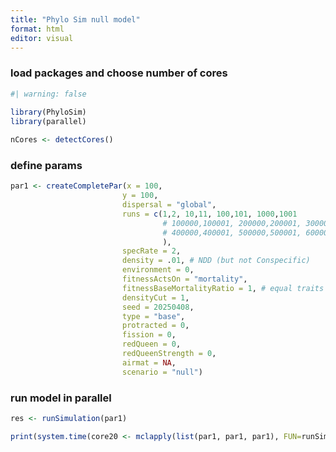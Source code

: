 ```yaml
---
title: "Phylo Sim null model"
format: html
editor: visual
---
```


### load packages and choose number of cores

```r
#| warning: false
  
library(PhyloSim)
library(parallel)

nCores <- detectCores()

```

### define params

```r

par1 <- createCompletePar(x = 100,
                         y = 100,
                         dispersal = "global",
                         runs = c(1,2, 10,11, 100,101, 1000,1001
                                  # 100000,100001, 200000,200001, 300000,300001
                                  # 400000,400001, 500000,500001, 600000,600001
                                  ),
                         specRate = 2,
                         density = .01, # NDD (but not Conspecific)
                         environment = 0,
                         fitnessActsOn = "mortality",
                         fitnessBaseMortalityRatio = 1, # equal traits -> mortality
                         densityCut = 1,
                         seed = 20250408,
                         type = "base",
                         protracted = 0,
                         fission = 0,
                         redQueen = 0,
                         redQueenStrength = 0,
                         airmat = NA,
                         scenario = "null")
```

### run model in parallel

```r
res <- runSimulation(par1)
```

```r
print(system.time(core20 <- mclapply(list(par1, par1, par1), FUN=runSimulation, mc.cores=2)))
```
